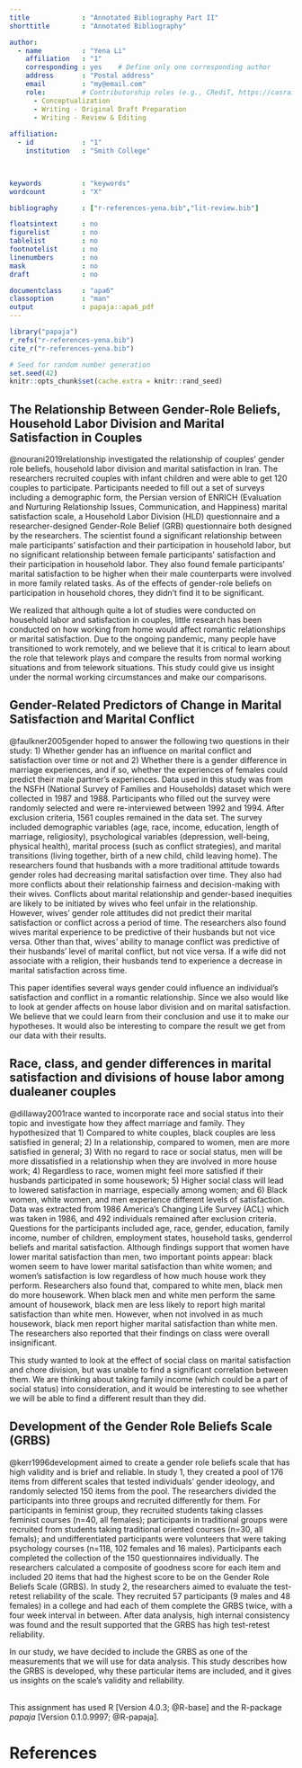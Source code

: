 ```yaml
---
title             : "Annotated Bibliography Part II"
shorttitle        : "Annotated Bibliography"

author: 
  - name          : "Yena Li"
    affiliation   : "1"
    corresponding : yes    # Define only one corresponding author
    address       : "Postal address"
    email         : "my@email.com"
    role:         # Contributorship roles (e.g., CRediT, https://casrai.org/credit/)
      - Conceptualization
      - Writing - Original Draft Preparation
      - Writing - Review & Editing
 
affiliation:
  - id            : "1"
    institution   : "Smith College"


  
keywords          : "keywords"
wordcount         : "X"

bibliography      : ["r-references-yena.bib","lit-review.bib"]

floatsintext      : no
figurelist        : no
tablelist         : no
footnotelist      : no
linenumbers       : no
mask              : no
draft             : no

documentclass     : "apa6"
classoption       : "man"
output            : papaja::apa6_pdf
---
```


```r
library("papaja")
r_refs("r-references-yena.bib")
cite_r("r-references-yena.bib")
```

```r
# Seed for random number generation
set.seed(42)
knitr::opts_chunk$set(cache.extra = knitr::rand_seed)
```



## The Relationship Between Gender-Role Beliefs, Household Labor Division and Marital Satisfaction in Couples

@nourani2019relationship investigated the relationship of couples’ gender role beliefs, household labor division and marital satisfaction in Iran. The researchers recruited couples with infant children and were able to get 120 couples to participate. Participants needed to fill out a set of surveys including a demographic form, the Persian version of ENRICH (Evaluation and Nurturing Relationship Issues, Communication, and Happiness) marital satisfaction scale, a Household Labor Division (HLD) questionnaire and a researcher-designed Gender-Role Belief (GRB) questionnaire both designed by the researchers. The scientist found a significant relationship between male participants’ satisfaction and their participation in household labor, but no significant relationship between female participants’ satisfaction and their participation in household labor. They also found female participants’ marital satisfaction to be higher when their male counterparts were involved in more family related tasks. As of the effects of gender-role beliefs on participation in household chores, they didn’t find it to be significant.

We realized that although quite a lot of studies were conducted on household labor and satisfaction in couples, little research has been conducted on how working from home would affect romantic relationships or marital satisfaction. Due to the ongoing pandemic, many people have transitioned to work remotely, and we believe that it is critical to learn about the role that telework plays and compare the results from normal working situations and from telework situations. This study could give us insight under the normal working circumstances and make our comparisons. 


## Gender-Related Predictors of Change in Marital Satisfaction and Marital Conflict

@faulkner2005gender hoped to answer the following two questions in their study: 1) Whether gender has an influence on marital conflict and satisfaction over time or not and 2) Whether there is a gender difference in marriage experiences, and if so, whether the experiences of females could predict their male partner’s experiences. Data used in this study was from the NSFH (National Survey of Families and Households) dataset which were collected in 1987 and 1988. Participants who filled out the survey were randomly selected and were re-interviewed between 1992 and 1994. After exclusion criteria, 1561 couples remained in the data set. The survey included demographic variables (age, race, income, education, length of marriage, religiosity), psychological variables (depression, well-being, physical health), marital process (such as conflict strategies), and marital transitions (living together, birth of a new child, child leaving home). The researchers found that husbands with a more traditional attitude towards gender roles had decreasing marital satisfaction over time. They also had more conflicts about their relationship fairness and decision-making with their wives. Conflicts about marital relationship and gender-based inequities are likely to be initiated by wives who feel unfair in the relationship. However, wives’ gender role attitudes did not predict their marital satisfaction or conflict across a period of time. The researchers also found wives marital experience to be predictive of their husbands but not vice versa. Other than that, wives’ ability to manage conflict was predictive of their husbands’ level of marital conflict, but not vice versa. If a wife did not associate with a religion, their husbands tend to experience a decrease in marital satisfaction across time.
	
This paper identifies several ways gender could influence an individual’s satisfaction and conflict in a romantic relationship. Since we also would like to look at gender affects on house labor division and on marital satisfaction. We believe that we could learn from their conclusion and use it to make our hypotheses. It would also be interesting to compare the result we get from our data with their results. 

## Race, class, and gender differences in marital satisfaction and divisions of house labor among dualeaner couples

@dillaway2001race wanted to incorporate race and social status into their topic and investigate how they affect marriage and family. They hypothesized that 1) Compared to white couples, black couples are less satisfied in general; 2) In a relationship, compared to women, men are more satisfied in general; 3) With no regard to race or social status, men will be more dissatisfied in a relationship when they are involved in more house work; 4) Regardless to race, women might feel more satisfied if their husbands participated in some housework; 5) Higher social class will lead to lowered satisfaction in marriage, especially among women; and 6) Black women, white women, and men experience different levels of satisfaction. Data was extracted from 1986 America’s Changing Life Survey (ACL) which was taken in 1986, and 492 individuals remained after exclusion criteria. Questions for the participants included age, race, gender, education, family income, number of children, employment states, household tasks, genderrol beliefs and marital satisfaction. Although findings support that women have lower marital satisfaction than men, two important points appear: black women seem to have lower marital satisfaction than white women; and women's satisfaction is low regardless of how much house work they perform. Researchers also found that, compared to white men, black men do more housework. When black men and white men perform the same amount of housework, black men are less likely to report high marital satisfaction than white men. However, when not involved in as much housework, black men report higher marital satisfaction than white men. The researchers also reported that their findings on class were overall insignificant. 

This study wanted to look at the effect of social class on marital satisfaction and chore division, but was unable to find a significant correlation between them. We are thinking about taking family income (which could be a part of social status) into consideration, and it would be interesting to see whether we will be able to find a different result than they did. 

## Development of the Gender Role Beliefs Scale (GRBS)

@kerr1996development aimed to create a gender role beliefs scale that has high validity and is brief and reliable. In study 1, they created a pool of 176 items from different scales that tested individuals’ gender ideology, and randomly selected 150 items from the pool. The researchers divided the participants into three groups and recruited differently for them. For participants in feminist group, they recruited students taking classes feminist courses (n=40, all females); participants in traditional groups were recruited from students taking traditional oriented courses (n=30, all femals); and undifferentiated participants were volunteers that were taking psychology courses (n=118, 102 females and 16 males). Participants each completed the collection of the 150 questionnaires individually. The researchers calculated a composite of goodness score for each item and included 20 items that had the highest score to be on the Gender Role Beliefs Scale (GRBS). In study 2, the researchers aimed to evaluate the test-retest reliability of the scale. They recruited 57 participants (9 males and 48 females) in a college and had each of them complete the GRBS twice, with a four week interval in between. After data analysis, high internal consistency was found and the result supported that the GRBS has high test-retest reliability.

In our study, we have decided to include the GRBS as one of the measurements that we will use for data analysis. This study describes how the GRBS is developed, why these particular items are included, and it gives us insights on the scale’s validity and reliability. 

\
This assignment has used R [Version 4.0.3; @R-base] and the R-package *papaja* [Version 0.1.0.9997; @R-papaja].

\newpage

# References

\begingroup
\setlength{\parindent}{-0.5in}
\setlength{\leftskip}{0.5in}

<div id="refs" custom-style="Bibliography"></div>
\endgroup
